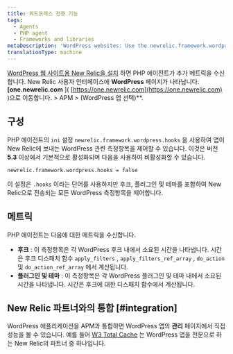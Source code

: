 ```yaml
---
title: 워드프레스 전용 기능
tags:
  - Agents
  - PHP agent
  - Frameworks and libraries
metaDescription: 'WordPress websites: Use the newrelic.framework.wordpress.hooks INI setting to capture special metrics for hooks, plugins, and themes with New Relic.'
translationType: machine
---
```


[WordPress 웹 사이트용 New Relic을 설치](/docs/agents/php-agent/installation/install-php-agent-shared-hosting-service) 하면 PHP 에이전트가 추가 메트릭을 수신합니다. New Relic 사용자 인터페이스에 **WordPress** 페이지가 나타납니다. **\[one.newrelic.com** ]( [https://one.newrelic.com](https://one.newrelic.com) )으로 이동합니다. > APM > (WordPress 앱 선택)\*\*.

## 구성

PHP 에이전트의 `ini` 설정 `newrelic.framework.wordpress.hooks` 을 사용하여 앱이 New Relic에 보내는 WordPress 관련 측정항목을 제어할 수 있습니다. 이것은 버전 **5.3** 이상에서 기본적으로 활성화되며 다음을 사용하여 비활성화할 수 있습니다.

```
newrelic.framework.wordpress.hooks = false
```

이 설정은 `.hooks` 이라는 단어를 사용하지만 후크, 플러그인 및 테마를 포함하여 New Relic으로 전송되는 모든 WordPress 측정항목을 제어합니다.

## 메트릭

PHP 에이전트는 다음에 대한 메트릭을 수신합니다.

* **후크** : 이 측정항목은 각 WordPress 후크 내에서 소요된 시간을 나타냅니다. 시간은 후크 디스패치 함수 `apply_filters` , `apply_filters_ref_array` , `do_action` 및 `do_action_ref_array` 에서 계산됩니다.
* **플러그인 및 테마** : 이 측정항목은 각 WordPress 플러그인 및 테마 내에서 소요된 시간을 나타냅니다. 시간은 후크에 대한 디스패치 함수에서 계산됩니다.

## New Relic 파트너와의 통합 [#integration]

WordPress 애플리케이션을 APM과 통합하면 WordPress 앱의 **관리** 페이지에서 직접 성능을 볼 수 있습니다. 예를 들어 [W3 Total Cache](https://newrelic.com/blog/best-practices/web-performance-optimization-automation) 는 WordPress 앱을 전문으로 하는 New Relic의 파트너 중 하나입니다.